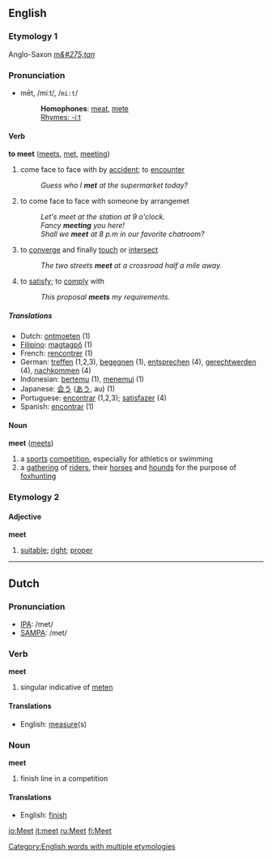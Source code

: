 ==English==
===Etymology 1===
Anglo-Saxon ''[[m&#275;tan]]''

===Pronunciation===
*mēt, /miːt/, /<tt>mi:t</tt>/
*:'''Homophones''': [[meat]], [[mete]]
*:[[Rhymes:English:-iːt|Rhymes: -iːt]]

==== Verb ====
'''to meet''' ([[meets]], [[met]], [[meeting]])

#come face to face with by [[accident]]; to [[encounter]]
#:''Guess who I '''met''' at the supermarket today?''
#to come face to face with someone by arrangemet
#:''Let's meet at the station at 9 o'clock.''
#:''Fancy '''meeting''' you here!''
#:''Shall we '''meet''' at 8 p.m in our favorite chatroom?''
#to [[converge]] and finally [[touch]] or [[intersect]]
#:''The two streets '''meet''' at a crossroad half a mile away.''
#to [[satisfy]]; to [[comply]] with
#:''This proposal '''meets''' my requirements.''

=====Translations=====
*Dutch: [[ontmoeten]] (1)
*[[Filipino]]: [[magtagpô]] (1)
*French: [[rencontrer]] (1)
*German: [[treffen]] (1,2,3), [[begegnen]] (1), [[entsprechen]] (4), [[gerechtwerden]] (4), [[nachkommen]] (4)
*Indonesian: [[temu|bertemu]] (1), [[temu|menemui]] (1)
*Japanese: [[会う]] ([[あう]], au) (1)
*Portuguese: [[encontrar]] (1,2,3); [[satisfazer]] (4)
*Spanish: [[encontrar]] (1)

==== Noun ====
'''meet''' ([[meets]])

#a [[sport]]s [[competition]], especially for athletics or swimming
#a [[gathering]] of [[rider]]s, their [[horse]]s and [[hound]]s for the purpose of [[foxhunting]]

===Etymology 2===
====Adjective====
'''meet'''

# [[suitable]]; [[right]]; [[proper]]

----

==Dutch==
=== Pronunciation ===
*[[w:IPA|IPA]]: /met/
*[[w:SAMPA|SAMPA]]: /met/

=== Verb ===
'''meet'''

# singular indicative of [[meten]]

==== Translations ====
*English: [[measure]](s)

=== Noun ===
'''meet'''

# finish line in a competition

==== Translations ====
*English: [[finish]]

[[Category:English words with multiple etymologies]]

[[io:Meet]]
[[it:meet]]
[[ru:Meet]]
[[fi:Meet]]